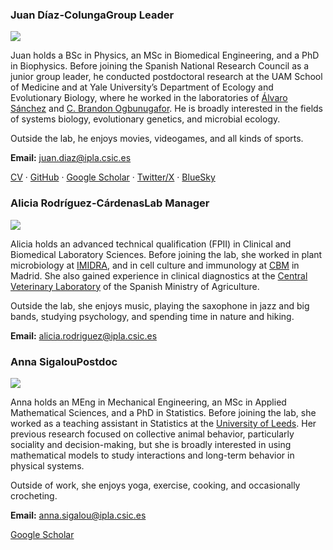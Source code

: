 ### Juan Díaz-Colunga<subhead>Group Leader</subhead>

::::: grid
::: {.g-col-12 .g-col-md-4}
![](pics/people/jdc.jpg){.headshot-image}
:::

::: {.g-col-12 .g-col-md-8}
Juan holds a BSc in Physics, an MSc in Biomedical Engineering, and a PhD in Biophysics. Before joining the Spanish National Research Council as a junior group leader, he conducted postdoctoral research at the UAM School of Medicine and at Yale University’s Department of Ecology and Evolutionary Biology, where he worked in the laboratories of [Álvaro Sánchez](https://sanchezlaboratory.weebly.com/){target="_blank" rel="noopener noreferrer"} and [C. Brandon Ogbunugafor](https://ogbunulab.yale.edu/){target="_blank" rel="noopener noreferrer"}. He is broadly interested in the fields of systems biology, evolutionary genetics, and microbial ecology.

Outside the lab, he enjoys movies, videogames, and all kinds of sports.

**Email:** [juan.diaz\@ipla.csic.es](mailto:juan.diaz@ipla.csic.es){target="_blank" rel="noopener noreferrer"}

[CV](files/jdc_cv.pdf){target="_blank" rel="noopener noreferrer"} · [GitHub](https://github.com/jdiazc9){target="_blank" rel="noopener noreferrer"} · [Google Scholar](https://scholar.google.com/citations?user=MJIf7vAAAAAJ&hl=en){target="_blank" rel="noopener noreferrer"} · [Twitter/X](https://x.com/jdiazc9){target="_blank" rel="noopener noreferrer"} · [BlueSky](https://bsky.app/profile/jdiazc9.bsky.social){target="_blank" rel="noopener noreferrer"}
:::
:::::

### Alicia Rodríguez-Cárdenas<subhead>Lab Manager</subhead>

::::: grid
::: {.g-col-12 .g-col-md-4}
![](pics/people/NA.png){.headshot-image}
:::

::: {.g-col-12 .g-col-md-8}

Alicia holds an advanced technical qualification (FPII) in Clinical and Biomedical Laboratory Sciences. Before joining the lab, she worked in plant microbiology at [IMIDRA](https://www.comunidad.madrid/servicios/medio-rural/investigacion-agraria){target="_blank" rel="noopener noreferrer"}, and in cell culture and immunology at [CBM](https://www.cbm.uam.es/){target="_blank" rel="noopener noreferrer"} in Madrid. She also gained experience in clinical diagnostics at the [Central Veterinary Laboratory](https://www.mapa.gob.es/en/ganaderia/temas/laboratorios-sanidad-genetica/referencia-ue/sobre-nosotros/instalaciones_eurl){target="_blank" rel="noopener noreferrer"} of the Spanish Ministry of Agriculture.

Outside the lab, she enjoys music, playing the saxophone in jazz and big bands, studying psychology, and spending time in nature and hiking.

**Email:** [alicia.rodriguez\@ipla.csic.es](mailto:alicia.rodriguez@ipla.csic.es){target="_blank" rel="noopener noreferrer"}
:::
:::::

### Anna Sigalou<subhead>Postdoc</subhead>

::::: grid
::: {.g-col-12 .g-col-md-4}
![](pics/people/NA.png){.headshot-image}
:::

::: {.g-col-12 .g-col-md-8}
Anna holds an MEng in Mechanical Engineering, an MSc in Applied Mathematical Sciences, and a PhD in Statistics. Before joining the lab, she worked as a teaching assistant in Statistics at the [University of Leeds](https://eps.leeds.ac.uk/maths){target="_blank" rel="noopener noreferrer"}. Her previous research focused on collective animal behavior, particularly sociality and decision-making, but she is broadly interested in using mathematical models to study interactions and long-term behavior in physical systems.

Outside of work, she enjoys yoga, exercise, cooking, and occasionally crocheting.

**Email:** [anna.sigalou\@ipla.csic.es](mailto:anna.sigalou@ipla.csic.es){target="_blank" rel="noopener noreferrer"}

[Google Scholar](https://scholar.google.com/citations?user=rNr9oqkAAAAJ&hl=en){target="_blank" rel="noopener noreferrer"}
:::
:::::

```{=html}
<!--

### Ricardo León-Sampedro<subhead>Postdoc</subhead>

::::: grid
::: {.g-col-12 .g-col-md-4}
![](pics/people/NA.png){.headshot-image}
:::

::: {.g-col-12 .g-col-md-8}
Placeholder bio.
:::
:::::

### Pau Marí-Esteve<subhead>PhD Student</subhead>

::::: grid
::: {.g-col-12 .g-col-md-4}
![](pics/people/NA.png){.headshot-image}
:::

::: {.g-col-12 .g-col-md-8}
Placeholder bio.
:::
:::::

-->
```
